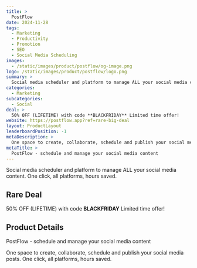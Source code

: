 ```yaml
---
title: >
  PostFlow
date: 2024-11-28
tags:
  - Marketing
  - Productivity
  - Promotion
  - SEO
  - Social Media Scheduling
images:
  - /static/images/product/postflow/og-image.png
logo: /static/images/product/postflow/logo.png
summary: >
  Social media scheduler and platform to manage ALL your social media content. One click, all platforms, hours saved.
categories:
  - Marketing
subcategories:
  - Social
deal: >
  50% OFF (LIFETIME) with code **BLACKFRIDAY** Limited time offer!
website: https://postflow.app?ref=rare-big-deal
layout: ProductLayout
leaderboardPosition: -1
metaDescription: >
  One space to create, collaborate, schedule and publish your social media posts. One click, all platforms, hours saved.
metaTitle: >
  PostFlow - schedule and manage your social media content
---
```

Social media scheduler and platform to manage ALL your social media content. One click, all platforms, hours saved.

## Rare Deal

50% OFF (LIFETIME) with code **BLACKFRIDAY** Limited time offer!

## Product Details

PostFlow - schedule and manage your social media content

One space to create, collaborate, schedule and publish your social media posts. One click, all platforms, hours saved.

